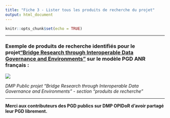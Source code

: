 ```yaml
---
title: "Fiche 3 - Lister tous les produits de recherche du projet"
output: html_document
---
```


```r
knitr::opts_chunk$set(echo = TRUE)
```

------------------------------------------------------------------------

### **Exemple de produits de recherche identifiés pour le projet**[ **"Bridge Research through Interoperable Data Governance and Environments"**](https://dmp.opidor.fr/plans/5954/export.pdf) **sur le modèle PGD ANR français :**

![](images/exemple%20pgd%20PDR.png)\

*DMP Public projet "Bridge Research through Interoperable Data Governance and Environments" - section "produits de recherche"*

------------------------------------------------------------------------

**Merci aux contributeurs des PGD publics sur DMP OPIDoR d'avoir partagé leur PGD librement.**

#  
